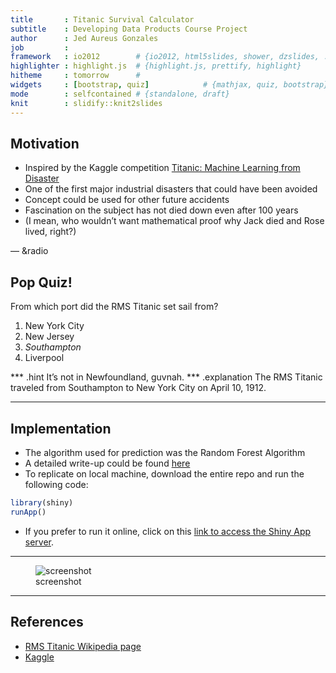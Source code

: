 ```yaml
---
title       : Titanic Survival Calculator
subtitle    : Developing Data Products Course Project
author      : Jed Aureus Gonzales
job         : 
framework   : io2012        # {io2012, html5slides, shower, dzslides, ...}
highlighter : highlight.js  # {highlight.js, prettify, highlight}
hitheme     : tomorrow      # 
widgets     : [bootstrap, quiz]            # {mathjax, quiz, bootstrap}
mode        : selfcontained # {standalone, draft}
knit        : slidify::knit2slides
---
```


## Motivation

* Inspired by the Kaggle competition [Titanic: Machine Learning from Disaster](https://www.kaggle.com/c/titanic-gettingStarted)
* One of the first major industrial disasters that could have been avoided
* Concept could be used for other future accidents
* Fascination on the subject has not died down even after 100 years
* (I mean, who wouldn't want mathematical proof why Jack died and Rose lived, right?)

--- &radio

## Pop Quiz!

From which port did the RMS Titanic set sail from?

1. New York City
2. New Jersey
3. _Southampton_
4. Liverpool

*** .hint
It's not in Newfoundland, guvnah.
*** .explanation
The RMS Titanic traveled from Southampton to New York City on April 10, 1912.

---

## Implementation

* The algorithm used for prediction was the Random Forest Algorithm
* A detailed write-up could be found [here]()
* To replicate on local machine, download the entire repo and run the following code:

```r
library(shiny)
runApp()
```

* If you prefer to run it online, click on this [link to access the Shiny App server](https://jedau.shinyapps.io/DevDataProd007-Proj/).

---

![screenshot](assets/img/screenshot.png)

---

## References

* [RMS Titanic Wikipedia page](http://en.wikipedia.org/wiki/RMS_Titanic)
* [Kaggle](https://www.kaggle.com/)

